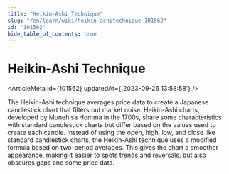 ```yaml
---
title: "Heikin-Ashi Technique"
slug: "/en/learn/wiki/heikin-ashitechnique-101562"
id: "101562"
hide_table_of_contents: true
---
```



# Heikin-Ashi Technique

<ArticleMeta id={101562} updatedAt={'2023-09-26 13:58:58'} />
<div className='border-solid border-b border-t-0 my-4 border-[var(--ifm-color-gray-300)]' />

The Heikin-Ashi technique averages price data to create a Japanese candlestick chart that filters out market noise. Heikin-Ashi charts, developed by Munehisa Homma in the 1700s, share some characteristics with standard candlestick charts but differ based on the values used to create each candle. Instead of using the open, high, low, and close like standard candlestick charts, the Heikin-Ashi technique uses a modified formula based on two-period averages. This gives the chart a smoother appearance, making it easier to spots trends and reversals, but also obscures gaps and some price data.
